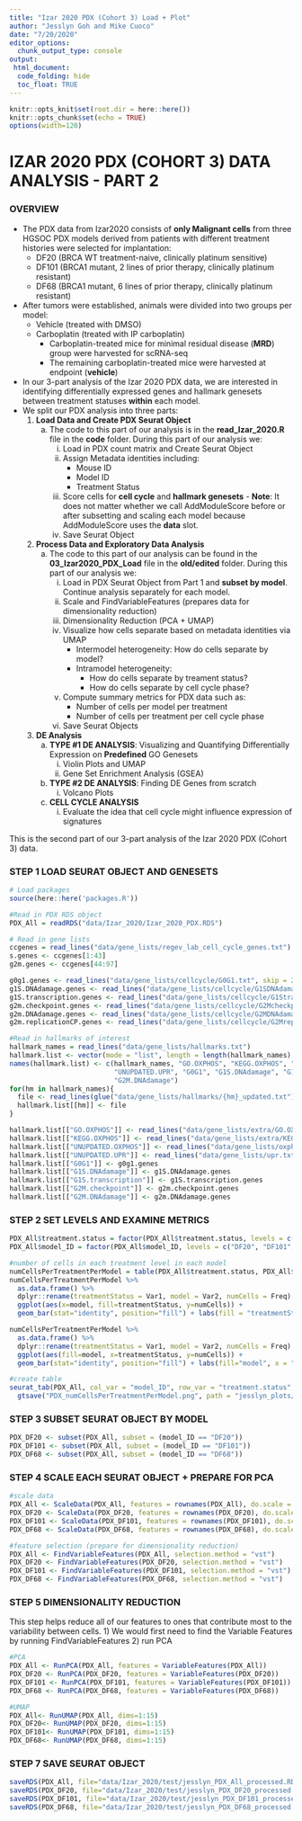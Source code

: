 ```yaml
---
title: "Izar 2020 PDX (Cohort 3) Load + Plot"
author: "Jesslyn Goh and Mike Cuoco"
date: "7/20/2020"
editor_options: 
  chunk_output_type: console
output:
 html_document:
  code_folding: hide
  toc_float: TRUE 
---
```


```r
knitr::opts_knit$set(root.dir = here::here())
knitr::opts_chunk$set(echo = TRUE)
options(width=120)
```

# IZAR 2020 PDX (COHORT 3) DATA ANALYSIS - PART 2

### OVERVIEW
* The PDX data from Izar2020 consists of **only Malignant cells** from three HGSOC PDX models derived from patients with different treatment histories were selected for implantation: 
    - DF20 (BRCA WT treatment-naive, clinically platinum sensitive) 
    - DF101 (BRCA1 mutant, 2 lines of prior therapy, clinically platinum resistant) 
    - DF68 (BRCA1 mutant, 6 lines of prior therapy, clinically platinum resistant) 
* After tumors were established, animals were divided into two groups per model: 
    - Vehicle (treated with DMSO) 
    - Carboplatin (treated with IP carboplatin) 
        * Carboplatin-treated mice for minimal residual disease (**MRD**) group were harvested for scRNA-seq 
        * The remaining carboplatin-treated mice were harvested at endpoint (**vehicle**)
* In our 3-part analysis of the Izar 2020 PDX data, we are interested in identifying differentially expressed genes and hallmark genesets between treatment statuses **within** each model. 
* We split our PDX analysis into three parts: 
    1. **Load Data and Create PDX Seurat Object**
        a. The code to this part of our analysis is in the **read_Izar_2020.R** file in the **code** folder. During this part of our analysis we: 
            i. Load in PDX count matrix and Create Seurat Object 
            ii. Assign Metadata identities including: 
                - Mouse ID 
                - Model ID 
                - Treatment Status 
            iii. Score cells for **cell cycle** and **hallmark genesets** 
                - **Note**: It does not matter whether we call AddModuleScore before or after subsetting and scaling each model because AddModuleScore uses the **data** slot. 
            iv. Save Seurat Object
          
    2. **Process Data and Exploratory Data Analysis**
        a. The code to this part of our analysis can be found in the **03_Izar2020_PDX_Load** file in the **old/edited** folder. During this part of our analysis we: 
            i. Load in PDX Seurat Object from Part 1 and **subset by model**. Continue analysis separately for each model. 
            ii. Scale and FindVariableFeatures (prepares data for dimensionality reduction)
            iii. Dimensionality Reduction (PCA + UMAP)
            iv. Visualize how cells separate based on metadata identities via UMAP 
                  - Intermodel heterogeneity: How do cells separate by model? 
                  - Intramodel heterogeneity: 
                      * How do cells separate by treament status? 
                      * How do cells separate by cell cycle phase? 
            v. Compute summary metrics for PDX data such as:
                - Number of cells per model per treatment 
                - Number of cells per treatment per cell cycle phase 
            vi. Save Seurat Objects 
            
    3. **DE Analysis**
        a. **TYPE #1 DE ANALYSIS**: Visualizing and Quantifying Differentially Expression on **Predefined** GO Genesets
            i. Violin Plots and UMAP 
            ii. Gene Set Enrichment Analysis (GSEA)
        b. **TYPE #2 DE ANALYSIS**: Finding DE Genes from scratch
            i. Volcano Plots 
        c. **CELL CYCLE ANALYSIS**
            i. Evaluate the idea that cell cycle might influence expression of signatures 

This is the second part of our 3-part analysis of the Izar 2020 PDX (Cohort 3) data. 

### STEP 1 LOAD SEURAT OBJECT AND GENESETS

```r
# Load packages
source(here::here('packages.R'))

#Read in PDX RDS object
PDX_All = readRDS("data/Izar_2020/Izar_2020_PDX.RDS")

# Read in gene lists
ccgenes = read_lines("data/gene_lists/regev_lab_cell_cycle_genes.txt")
s.genes <- ccgenes[1:43]
g2m.genes <- ccgenes[44:97]

g0g1.genes <- read_lines("data/gene_lists/cellcycle/G0G1.txt", skip = 2)
g1S.DNAdamage.genes <- read_lines("data/gene_lists/cellcycle/G1SDNAdamage.txt", skip = 2)
g1S.transcription.genes <- read_lines("data/gene_lists/cellcycle/G1Stranscription.txt", skip = 2)
g2m.checkpoint.genes <- read_lines("data/gene_lists/cellcycle/G2Mcheckpoint.txt", skip = 2)
g2m.DNAdamage.genes <- read_lines("data/gene_lists/cellcycle/G2MDNAdamage.txt", skip = 2)
g2m.replicationCP.genes <- read_lines("data/gene_lists/cellcycle/G2MreplicationCheckpoint.txt", skip = 2)

#Read in hallmarks of interest
hallmark_names = read_lines("data/gene_lists/hallmarks.txt")
hallmark.list <- vector(mode = "list", length = length(hallmark_names) + 9)
names(hallmark.list) <- c(hallmark_names, "GO.OXPHOS", "KEGG.OXPHOS", "UNUPDATED.OXPHOS", 
                          "UNUPDATED.UPR", "G0G1", "G1S.DNAdamage", "G1S.transcription", "G2M.checkpoint", 
                          "G2M.DNAdamage")
for(hm in hallmark_names){
  file <- read_lines(glue("data/gene_lists/hallmarks/{hm}_updated.txt"), skip = 1)
  hallmark.list[[hm]] <- file
}

hallmark.list[["GO.OXPHOS"]] <- read_lines("data/gene_lists/extra/GO.OXPHOS.txt", skip = 1)
hallmark.list[["KEGG.OXPHOS"]] <- read_lines("data/gene_lists/extra/KEGG.OXPHOS.txt", skip = 2)
hallmark.list[["UNUPDATED.OXPHOS"]] <- read_lines("data/gene_lists/oxphos.txt", skip =1)
hallmark.list[["UNUPDATED.UPR"]] <- read_lines("data/gene_lists/upr.txt", skip =1)
hallmark.list[["G0G1"]] <- g0g1.genes
hallmark.list[["G1S.DNAdamage"]] <- g1S.DNAdamage.genes
hallmark.list[["G1S.transcription"]] <- g1S.transcription.genes
hallmark.list[["G2M.checkpoint"]] <- g2m.checkpoint.genes
hallmark.list[["G2M.DNAdamage"]] <- g2m.DNAdamage.genes
```

### STEP 2 SET LEVELS AND EXAMINE METRICS
```r
PDX_All$treatment.status = factor(PDX_All$treatment.status, levels = c("vehicle", "MRD", "relapse"))
PDX_All$model_ID = factor(PDX_All$model_ID, levels = c("DF20", "DF101", "DF68"))

#number of cells in each treatment level in each model 
numCellsPerTreatmentPerModel = table(PDX_All$treatment.status, PDX_All$model_ID)
numCellsPerTreatmentPerModel %>% 
  as.data.frame() %>% 
  dplyr::rename(treatmentStatus = Var1, model = Var2, numCells = Freq) %>% 
  ggplot(aes(x=model, fill=treatmentStatus, y=numCells)) +
  geom_bar(stat="identity", position="fill") + labs(fill = "treatmentStatus", x = "model")

numCellsPerTreatmentPerModel %>% 
  as.data.frame() %>% 
  dplyr::rename(treatmentStatus = Var1, model = Var2, numCells = Freq) %>% 
  ggplot(aes(fill=model, x=treatmentStatus, y=numCells)) +
  geom_bar(stat="identity", position="fill") + labs(fill="model", x = "treatment")

#create table 
seurat_tab(PDX_All, col_var = "model_ID", row_var = "treatment.status", title = "Number of cells per model per treatment status") %>% 
  gtsave("PDX_numCellsPerTreatmentPerModel.png", path = "jesslyn_plots/PDX")
```

### STEP 3 SUBSET SEURAT OBJECT BY MODEL
```r
PDX_DF20 <- subset(PDX_All, subset = (model_ID == "DF20"))
PDX_DF101 <- subset(PDX_All, subset = (model_ID == "DF101"))
PDX_DF68 <- subset(PDX_All, subset = (model_ID == "DF68"))
```

### STEP 4 SCALE EACH SEURAT OBJECT + PREPARE FOR PCA
```r
#scale data
PDX_All <- ScaleData(PDX_All, features = rownames(PDX_All), do.scale = T, do.center = T)
PDX_DF20 <- ScaleData(PDX_DF20, features = rownames(PDX_DF20), do.scale = T, do.center = T)
PDX_DF101 <- ScaleData(PDX_DF101, features = rownames(PDX_DF101), do.scale = T, do.center = T)
PDX_DF68 <- ScaleData(PDX_DF68, features = rownames(PDX_DF68), do.scale = T, do.center = T)

#feature selection (prepare for dimensionality reduction)
PDX_All <- FindVariableFeatures(PDX_All, selection.method = "vst")
PDX_DF20 <- FindVariableFeatures(PDX_DF20, selection.method = "vst")
PDX_DF101 <- FindVariableFeatures(PDX_DF101, selection.method = "vst")
PDX_DF68 <- FindVariableFeatures(PDX_DF68, selection.method = "vst")
```

### STEP 5 DIMENSIONALITY REDUCTION
This step helps reduce all of our features to ones that contribute most to the variability between cells. 
  1) We would first need to find the Variable Features by running FindVariableFeatures 
  2) run PCA 
```r
#PCA
PDX_All <- RunPCA(PDX_All, features = VariableFeatures(PDX_All))
PDX_DF20 <- RunPCA(PDX_DF20, features = VariableFeatures(PDX_DF20))
PDX_DF101 <- RunPCA(PDX_DF101, features = VariableFeatures(PDX_DF101))
PDX_DF68 <- RunPCA(PDX_DF68, features = VariableFeatures(PDX_DF68))

#UMAP 
PDX_All<- RunUMAP(PDX_All, dims=1:15)
PDX_DF20<- RunUMAP(PDX_DF20, dims=1:15)
PDX_DF101<- RunUMAP(PDX_DF101, dims=1:15)
PDX_DF68<- RunUMAP(PDX_DF68, dims=1:15)
```

### STEP 7 SAVE SEURAT OBJECT
```r
saveRDS(PDX_All, file="data/Izar_2020/test/jesslyn_PDX_All_processed.RDS")
saveRDS(PDX_DF20, file="data/Izar_2020/test/jesslyn_PDX_DF20_processed.RDS")
saveRDS(PDX_DF101, file="data/Izar_2020/test/jesslyn_PDX_DF101_processed.RDS")
saveRDS(PDX_DF68, file="data/Izar_2020/test/jesslyn_PDX_DF68_processed.RDS")
```

